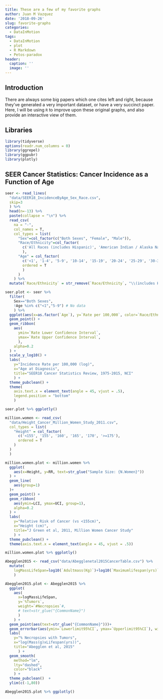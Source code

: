 ```yaml
---
title: These are a few of my favorite graphs
author: Juan M Vazquez
date: '2018-09-26'
slug: favorite-graphs
categories:
  - DataInMotion
tags:
  - DataInMotion
  - plot
  - R Markdown
  - Petos-paradox
header:
  caption: ''
  image: ''
---
```



## Introduction

There are always some big papers which one cites left and right, because they've generated a very important dataset, or have a very succinct paper. Here, I will be using `R` to improve upon these original graphs, and also provide an interactive view of them. 


## Libraries  

```r
library(tidyverse)
options(readr.num_columns = 0)
library(ggrepel)
library(ggpubr)
library(plotly)
```

## SEER Cancer Statistics: Cancer Incidence as a Function of Age  

```r
seer <- read_lines(
  "data/SEER18_IncidenceByAge_Sex_Race.csv",
  skip=3
  ) %>% 
  head(n=-13) %>% 
  paste(collapse = "\n") %>%
  read_csv(
    na = "-",
    col_names = T,
    col_types = list(
      "Sex"=col_factor(c("Both Sexes", "Female", "Male")),
      "Race/Ethnicity"=col_factor(
        c('All Races (includes Hispanic)', 'American Indian / Alaska Native (includes Hispanic)', 'Asian / Pacific Islander (includes Hispanic)', 'Black (includes Hispanic)', 'Hispanic (any race)', 'Non-Hispanic White', 'White (includes Hispanic)')
        ),
      "Age" = col_factor(
        c('<1', '1-4', '5-9', '10-14', '15-19', '20-24', '25-29', '30-34', '35-39', '40-44', '45-49', '50-54', '55-59', '60-64', '65-69', '70-74', '75-79', '80-84', '85+'), 
        ordered = T
        )
      )
    ) %>% 
  mutate(`Race/Ethnicity` = str_remove(`Race/Ethnicity`, "\\(includes Hispanic\\)"))

seer.plot <- seer %>%
  filter(
    Sex=="Both Sexes",
    !Age %in% c("<1","5-9") # No data
    ) %>% 
  ggplot(aes(x=as.factor(`Age`), y=`Rate per 100,000`, color=`Race/Ethnicity`)) + 
  geom_point() +
  geom_ribbon(
    aes(
      ymin=`Rate Lower Confidence Interval`, 
      ymax=`Rate Upper Confidence Interval`, 
      ),
    alpha=0.2
  ) + 
  scale_y_log10() + 
  labs(
    y="Incidence Rate per 100,000 (log)",
    x="Age at Diagnosis",
    title="SEER18 Cancer Statistics Review, 1975-2015, NCI"
    ) + 
  theme_pubclean() + 
  theme(
    axis.text.x = element_text(angle = 45, vjust = .5),
    legend.position = "bottom"
    )

seer.plot %>% ggplotly()
```


```r
million.women <- read_csv(
  "data/Height_Cancer_Million_Women_Study_2011.csv",
  col_types = list(
    "Height" = col_factor(
      c('<155', '155', '160', '165', '170', '>=175'), 
      ordered = T
    )
  )
  ) 

million.women.plot <- million.women %>% 
  ggplot(
    aes(x=Height, y=RR, text=str_glue("Sample Size: {N.Women}"))
  ) +
  geom_line(
    aes(group=1)
  )+
  geom_point() +
  geom_ribbon(
    aes(ymin=LCI, ymax=UCI, group=1),
    alpha=0.2
  ) + 
  labs(
    y="Relative Risk of Cancer (vs <155cm)",
    x="Height (cm)",
    title="J Green et al, 2011, Million Women Cancer Study"
    ) + 
  theme_pubclean() + 
  theme(axis.text.x = element_text(angle = 45, vjust = .5))

million.women.plot %>% ggplotly()
```


```r
Abegglen2015 <- read_csv("data/Abegglenetal2015CancerTable.csv") %>% 
  mutate(
    logMassLifeSpan=log10(`Adultmass(Kg)`)+log10(`Maximumlifespan(yrs)`)
    ) 

Abegglen2015.plot <- Abegglen2015 %>% 
  ggplot(
    aes(
      x=logMassLifeSpan, 
      y=`%Tumors`,
      weight=`#Necropsies`#,
      # text=str_glue("{CommonName}")
      )
    ) +
  geom_point(aes(text=str_glue("{CommonName}")))+
  geom_errorbar(aes(ymin=`Lowerlimit95%CI`, ymax=`Upperlimit95%CI`), width=.1, alpha=0.2) +
  labs(
    y="% Necropsies with Tumors",
    x="log(Mass(g)xLifespan(yrs))",
    title="Abegglen et al, 2015"
      ) +
  geom_smooth(
    method="lm",
    lty="dashed",
    color="black"
    ) + 
  theme_pubclean()  + 
  ylim(c(-1,80))

Abegglen2015.plot %>% ggplotly()
```
